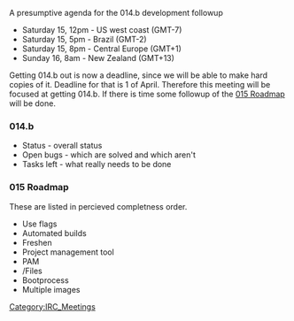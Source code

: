 A presumptive agenda for the 014.b development followup

* Saturday 15, 12pm - US west coast (GMT-7)
* Saturday 15, 5pm - Brazil (GMT-2)
* Saturday 15, 8pm - Central Europe (GMT+1)
* Sunday 16, 8am - New Zealand (GMT+13)

Getting 014.b out is now a deadline, since we will be able to make hard copies of it. Deadline for that is 1 of April. Therefore this meeting will be focused at getting 014.b. If there is time some followup of the [[015 Roadmap]] will be done.

===014.b===
* Status - overall status
* Open bugs - which are solved and which aren't
* Tasks left - what really needs to be done

===015 Roadmap===
These are listed in percieved completness order.
* Use flags
* Automated builds
* Freshen
* Project management tool
* PAM
* /Files
* Bootprocess
* Multiple images

[[Category:IRC_Meetings]]